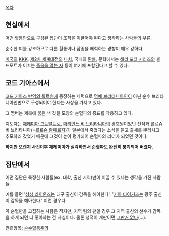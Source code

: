[[목차]]
== 현실에서 ==
어떤 혈통만으로 구성된 집단이 조직을 이끌어야 된다고 생각하는 사람들의 부류.

순수한 피를 강조하므로 다른 혈통이나 잡종을 배척하는 경향이 매우 강하다.

[[미국]]의 [[KKK]], [[제2차 세계대전]]의 [[나치]], 국내의 [[환빠]], 문학에서는 [[해리 포터 시리즈]]의 볼드모트가 이끄는 [[죽음을 먹는 자]] 등이 여기에 포함된다고 할 수 있다.

== 코드 기아스에서 ==
[[코드 기아스 반역의 를르슈]]에 등장하는 세력으로 [[명예 브리타니아인]]이 아닌 순수 브리타니아인만으로 구성되어야 한다는 사상을 가지고 있다.

그 멤버는 제복에 붉은 색 깃털 모양의 순혈파의 증표를 착용하고 있다.

지도자는 [[제레미아 고트발트]]로, [[마리안느 비 브리타니아]]의 경호원이었던 전적과 를르슈 비 브리타니아(=[[를르슈 람페르지]])가 일본에서 죽었다는 소식을 듣고 출세를 뿌리치고 추모하러 갔었기 때문에 그것이 높이 평가되어 순혈파의 리더가 되었던 것이다.

'''하지만 [[오렌지]] 사건이후 제레미아가 실각하면서 순혈파도 완전히 붕괴되어 버렸다.'''

== 집단에서 ==
어떤 집단은 특정한 사람들(ex. 대학, 출신 지역)만이 이끌 수 있다는 생각을 가진 사람들.

예를 들면 '[[삼성 라이온즈]]는 대구 출신이 감독을 해아한다', '[[기아 타이거즈]]는 광주 출신이 감독을 해아한다.' 이런 경우다.

꼭 순혈만을 고집하는 사람은 적지만, 지역 팀의 팬일 경우 그 지역 출신의 선수가 감독을 하게 되면 더 좋아하는 건 사실이다. 물론 성적이 개판이면 [[그런 거 없다|그딴거 없다]](...).


관련항목: [[순수혈통주의]]
